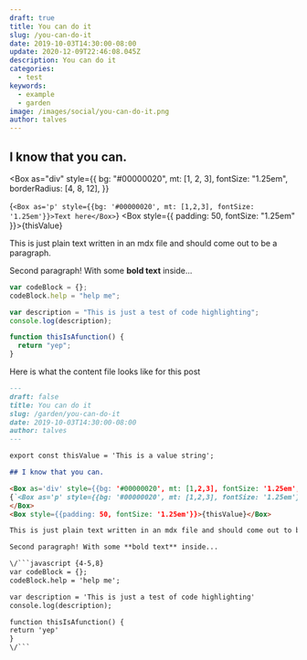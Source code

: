 ```yaml
---
draft: true
title: You can do it
slug: /you-can-do-it
date: 2019-10-03T14:30:00-08:00
update: 2020-12-09T22:46:08.045Z
description: You can do it
categories:
  - test
keywords:
  - example
  - garden
image: /images/social/you-can-do-it.png
author: talves
---
```



## I know that you can.

<Box
  as="div"
  style={{
    bg: "#00000020",
    mt: [1, 2, 3],
    fontSize: "1.25em",
    borderRadius: [4, 8, 12],
  }}
>
  {`<Box as='p' style={{bg: '#00000020', mt: [1,2,3], fontSize: '1.25em'}}>Text here</Box>`}
</Box>
<Box style={{ padding: 50, fontSize: "1.25em" }}>{thisValue}</Box>

This is just plain text written in an mdx file and should come out to be a paragraph.

Second paragraph! With some **bold text** inside...

```javascript {4-5,8}
var codeBlock = {};
codeBlock.help = "help me";

var description = "This is just a test of code highlighting";
console.log(description);

function thisIsAfunction() {
  return "yep";
}
```

Here is what the content file looks like for this post

````markdown
---
draft: false
title: You can do it
slug: /garden/you-can-do-it
date: 2019-10-03T14:30:00-08:00
author: talves
---

export const thisValue = 'This is a value string';

## I know that you can.

<Box as='div' style={{bg: '#00000020', mt: [1,2,3], fontSize: '1.25em', borderRadius:[4,8,12]}}>
{`<Box as='p' style={{bg: '#00000020', mt: [1,2,3], fontSize: '1.25em'}}>Text here</Box>`}
</Box>
<Box style={{padding: 50, fontSize: '1.25em'}}>{thisValue}</Box>

This is just plain text written in an mdx file and should come out to be a paragraph.

Second paragraph! With some **bold text** inside...

\/```javascript {4-5,8}
var codeBlock = {};
codeBlock.help = 'help me';

var description = 'This is just a test of code highlighting'
console.log(description);

function thisIsAfunction() {
return 'yep'
}
\/```
````
